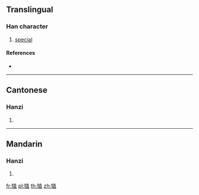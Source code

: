 {{character info/new}}
==Translingual==

===Han character===
{{Han char|rn=93|rad=牛|as=08|sn=12|four=24512|canj=HQJBM|ids=⿰牜直}}

# [[special]]

====References====
* {{Han ref|kx=0702.090|dkj=20057|dj=1115.140|hdz=31812.070|uh=7286|ud=29318|bh=DA6A|bd=55914}}

----

==Cantonese==

===Hanzi===
{{yue-hanzi|jyut=|y=dak6}}

# {{defn|lang=yue|sort=牛08}}

----

==Mandarin==

===Hanzi===
{{cmn-hanzi|pin=[[zhí]] ([[zhi2]])|wg=chih<sup>2</sup>}}

# {{defn|lang=cmn|sort=牛08}}

[[fr:犆]]
[[pl:犆]]
[[th:犆]]
[[zh:犆]]